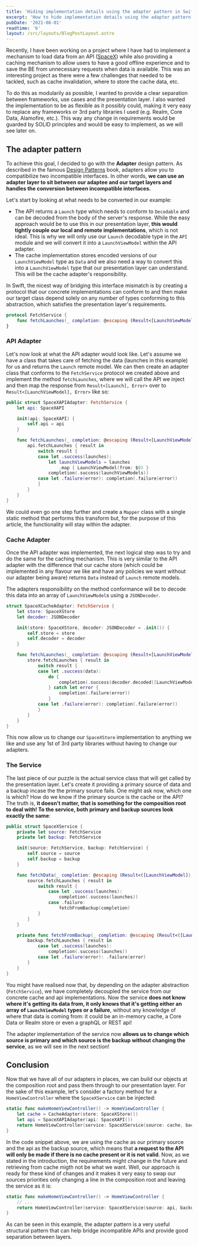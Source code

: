 ```yaml
---
title: 'Hiding implementation details using the adapter pattern in Swift'
excerpt: 'How to hide implementation details using the adapter pattern and decoupling multiple layers of an application, making it easy to test and adapt.'
pubDate: '2021-08-01'
readtime: '6'
layout: /src/layouts/BlogPostLayout.astro
---
```


Recently, I have been working on a project where I have had to implement a mechanism to load data from an API ([SpaceX](https://documenter.getpostman.com/view/2025350/RWaEzAiG?version=latest)) while also providing a caching mechanism to allow users to have a good offline experience and to save the BE from unnecessary requests when data is available. This was an interesting project as there were a few challenges that needed to be tackled, such as cache invalidation, where to store the cache data, etc.

To do this as modularily as possible, I wanted to provide a clear separation between frameworks, use cases and the presentation layer. I also wanted the implementation to be as flexible as it possibly could, making it very easy to replace any frameworks or 3rd party libraries I used (e.g. Realm, Core Data, Alamofire, etc.). This way any change in requirements would be guarded by SOLID principles and would be easy to implement, as we will see later on.

## The adapter pattern

To achieve this goal, I decided to go with the **Adapter** design pattern. As described in the famous [Design Patterns](https://www.amazon.co.uk/Design-patterns-elements-reusable-object-oriented/dp/0201633612) book, adapters allow you to compatibilize two incompatible interfaces. In other words, **we can use an adapter layer to sit between our adaptee and our target layers and handles the conversion between incompatible interfaces.**

Let's start by looking at what needs to be converted in our example:

- The API returns a `Launch` type which needs to conform to `Decodable` and can be decoded from the body of the server's response. While the easy approach would be to use this in our presentation layer, **this would tightly couple our local and remote implementations**, which is not ideal. This is why we will only use our `Launch` decodable type in the `API` module and we will convert it into a `LaunchViewModel` within the API adapter.
- The cache implementation stores encoded versions of our `LaunchViewModel` type as `Data` and we also need a way to convert this into a `LaunchViewModel` type that our presentation layer can understand. This will be the cache adapter's responsibility.

In Swift, the nicest way of bridging this interface mismatch is by creating a protocol that our concrete implementations can conform to and then make our target class depend solely on any number of types conforming to this abstraction, which satisfies the presentation layer's requirements.

```swift:FetchService.swift
protocol FetchService {
    func fetchLaunches(_ completion: @escaping (Result<[LaunchViewModel], Error>) -> Void)
}
```

### API Adapter

Let's now look at what the API adapter would look like. Let's assume we have a class that takes care of fetching the data (launches in this example) for us and returns the `Launch` remote model. We can then create an adapter class that conforms to the `FetchService` protocol we created above and implement the method `fetchLaunches`, where we will call the API we inject and then map the response from `Result<[Launch], Error>` over to `Result<[LaunchViewModel], Error>` like so:

```swift:SpaceXAPIAdapter.swift
public struct SpaceXAPIAdapter: FetchService {
    let api: SpaceXAPI

    init(api: SpaceXAPI) {
        self.api = api
    }

    func fetchLaunches(_ completion: @escaping (Result<[LaunchViewModel], Error>) -> Void) {
        api.fetchLaunches { result in
            switch result {
            case let .success(launches):
                let launchViewModels = launches
                    .map { LaunchViewModel(from: $0) }
                completion(.success(launchViewModels))
            case let .failure(error): completion(.failure(error))
            }
        }
    }
}
```

We could even go one step further and create a `Mapper` class with a single static method that performs this transform but, for the purpose of this article, the functionality will stay within the adapter.

### Cache Adapter

Once the API adapter was implemented, the next logical step was to try and do the same for the caching mechanism. This is very similar to the API adapter with the difference that our cache store (which could be implemented in any flavour we like and have any policies we want without our adapter being aware) returns `Data` instead of `Launch` remote models.

The adapters responsibility on the method conformance will be to decode this data into an array of `LaunchViewModel`s using a `JSONDecoder`.

```swift:SpaceXCacheAdapter.swift
struct SpaceXCacheAdapter: FetchService {
    let store: SpaceXStore
    let decoder: JSONDecoder

    init(store: SpaceXStore, decoder: JSONDecoder = .init()) {
        self.store = store
        self.decoder = decoder
    }

    func fetchLaunches(_ completion: @escaping (Result<[LaunchViewModel], Error>) -> Void) {
        store.fetchLaunches { result in
            switch result {
            case let .success(data):
                do {
                    completion(.success(decoder.decoded([LaunchViewModel].self, data)))
                } catch let error {
                    completion(.failure(error))
                }
            case let .failure(error): completion(.failure(error))
            }
        }
    }
}
```

This now allow us to change our `SpaceXStore` implementation to anything we like and use any 1st of 3rd party libraries without having to change our adapters.

### The Service

The last piece of our puzzle is the actual service class that will get called by the presentation layer. Let's create it providing a primary source of data and a backup incase the the primary source fails. One might ask now, which one is which? How do we know if the primary source is the cache or the API? The truth is, **it doesn't matter, that is something for the composition root to deal with! To the service, both primary and backup sources look exactly the same**:

```swift:SpaceXService.swift
public struct SpaceXService {
    private let source: FetchService
    private let backup: FetchService

    init(source: FetchService, backup: FetchService) {
        self.source = source
        self.backup = backup
    }

    func fetchData(_ completion: @escaping (Result<([LaunchViewModel]), Error>) -> Void) {
        source.fetchLaunches { result in
            switch result {
                case let .success(launches):
                    completion(.success(launches))
                case .failure:
                    fetchFromBackup(completion)
            }
        }
    }

    private func fetchFromBackup(_ completion: @escaping (Result<([LaunchViewModel]), Error>) -> Void) {
        backup.fetchLaunches { result in
            case let .success(launches):
                completion(.success(launches))
            case let .failure(error): .failure(error)
        }
    }
}
```

You might have realised now that, by depending on the adapter abstraction (`FetchService`), we have completely decoupled the service from our concrete cache and api implementations. Now the service **does not know where it's getting its data from, it only knows that it's getting either an array of `LaunchViewModel` types or a failure**, without any knowledge of where that data is coming from: it could be an in-memory cache, a Core Data or Realm store or even a graphQL or REST api!

The adapter implementation of the service now **allows us to change which source is primary and which source is the backup without changing the service**, as we will see in the next section!

## Conclusion

Now that we have all of our adapters in places, we can build our objects at the composition root and pass them through to our presentation layer. For the sake of this example, let's consider a factory method for a `HomeViewController` where the `SpaceXService` can be injected:

```swift:Coordinator.swift
static func makeHomeViewController() -> HomeViewController {
    let cache = CacheAdapter(store: SpaceXStore())
    let api = SpaceXAPIAdapter(api: SpaceXAPI())
    return HomeViewController(service: SpaceXService(source: cache, backup: api))
}
```

In the code snippet above, we are using the cache as our primary source and the api as the backup source, which means that **a request to the API will only be made if there is no cache present or it is not valid**. Now, as we stated in the introduction, the requirements might change in the future and retrieving from cache migth not be what we want. Well, our approach is ready for these kind of changes and it makes it very easy to swap our sources priorities only changing a line in the composition root and leaving the service as it is:

```swift:Coordinator.swift
static func makeHomeViewController() -> HomeViewController {
    // ...
    return HomeViewController(service: SpaceXService(source: api, backup: cache))
}
```

As can be seen in this example, the adapter pattern is a very useful structural pattern that can help bridge incompatible APIs and provide good separation between layers.
